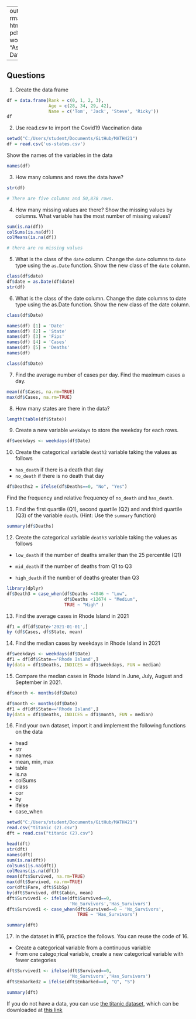 
---
output: # rmarkdown::github_document
  html_document:
  pdf_document: default
  word_document: default
title: "Assignment 3.  Working with Data Frame. Base R Style

-------

Questions
-------

1. Create the data frame

```r
df = data.frame(Rank = c(0, 1, 2, 3),
                Age = c(28, 34, 29, 42),
                Name = c('Tom', 'Jack', 'Steve', 'Ricky'))
df
```


2. Use read.csv to import the Covid19 Vaccination data
```r
setwd("C:/Users/student/Documents/GitHub/MATH421")
df = read.csv('us-states.csv')
```


Show the names of the variables in the data

```r
names(df)
```


3. How many columns and rows the data have? 

```r
str(df)

# There are five columns and 50,878 rows. 
```


4. How many missing values are there?  Show the missing values by columns.  What variable has the most number of missing values?

```r
sum(is.na(df))
colSums(is.na(df))
colMeans(is.na(df))

# there are no missing values
```


5. What is the class of the `date` column. Change the `date` columns to `date` type using the `as.Date` function. Show the new class of the `date` column. 
```r
class(df$date)
df$date = as.Date(df$date)
str(df)
```


6. What is the class of the date column. Change the date columns to date type using the as.Date function. Show the new class of the date column.
```r
class(df$Date)

names(df) [1] = 'Date'
names(df) [2] = 'State'
names(df) [3] = 'Fips'
names(df) [4] = 'Cases'
names(df) [5] = 'Deaths'
names(df)

class(df$Date)
```


7. Find the average number of cases per day. Find the maximum cases a day.  
```r
mean(df$Cases, na.rm=TRUE)
max(df$Cases, na.rm=TRUE)
```


8. How many states are there in the data?  
```r
length(table(df$State))
```


9. Create a new variable `weekdays` to store the weekday for each rows. 
```r
df$weekdays <- weekdays(df$Date)
```


10. Create the categorical variable `death2` variable taking the values as follows

- `has_death` if there is a death that day
-  `no_death` if there is no death that day
```r
df$Deaths2 = ifelse(df$Deaths==0, "No", "Yes")
```


Find the frequency and relative frequency of `no_death` and `has_death`. 

11. Find the first quartile (Q1), second quartile (Q2) and and third quartile (Q3) of the variable `death`. (Hint:  Use the `summary` function)
```r
summary(df$Deaths)
```


12. Create the categorical variable `death3` variable taking the values as follows

- `low_death` if the number of deaths smaller than the 25 percentile (Q1)

- `mid_death` if the number of deaths from Q1 to Q3

- `high_death` if the number of deaths greater than Q3
```r
library(dplyr)
df$Death3 = case_when(df$Deaths <4046 ~ "Low", 
                      df$Deaths <12674 ~ "Medium", 
                      TRUE ~ "High" )
```


13. Find the average cases in Rhode Island in 2021
```r
df1 = df[df$Date>'2021-01-01',] 
by (df$Cases, df$State, mean)
```


14. Find the median cases by weekdays in Rhode Island in 2021 
```r
df$weekdays <- weekdays(df$Date)
df1 = df[df$State=='Rhode Island',]
by(data = df1$Deaths, INDICES = df1$weekdays, FUN = median)
```


15. Compare the median cases in Rhode Island in June, July, August and September in 2021. 
```r
df$month <- months(df$Date)

df$month <- months(df$Date)
df1 = df[df$State=='Rhode Island',]
by(data = df1$Deaths, INDICES = df1$month, FUN = median)
```


16.  Find your own dataset, import it and implement the following functions on the data

- head
- str
- names
- mean, min, max
- table
- is.na
- colSums
- class
- cor
- by
- ifelse
- case_when
```r
setwd("C:/Users/student/Documents/GitHub/MATH421")
read.csv("titanic (2).csv")
dft = read.csv("titanic (2).csv")

head(dft)
str(dft)
names(dft)
sum(is.na(dft))
colSums(is.na(dft))
colMeans(is.na(dft))
mean(dft$Survived, na.rm=TRUE)
max(dft$Survived, na.rm=TRUE)
cor(dft$Fare, dft$SibSp)
by(dft$Survived, dft$Cabin, mean)
dft$Survived1 <- ifelse(dft$Survived==0, 
                        'No_Survivors','Has_Survivors')
dft$Survived1 <- case_when(dft$Survived==0 ~ 'No_Survivors', 
                           TRUE ~ 'Has_Survivors')

summary(dft)

```


17.  In the dataset in #16, practice the follows.  You can reuse the code of 16. 

- Create a categorical variable from a continuous variable
- From one catego;rical variable, create a new categorical variable with fewer categories
```r
dft$Survived1 <- ifelse(dft$Survived==0, 
                        'No_Survivors','Has_Survivors')
dft$Embarked2 = ifelse(dft$Embarked==0, "Q", "S")

summary(dft)
```


If you do not have a data, you can use [the titanic dataset](https://www.kaggle.com/competitions/titanic/overview), which can be downloaded at [this link](../data/titanic.csv)
